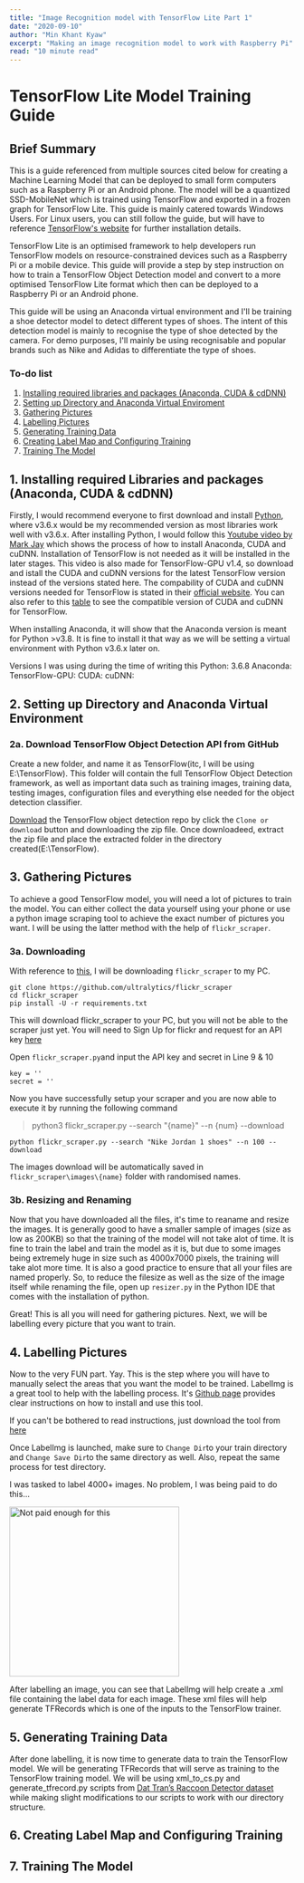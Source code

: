 ```yaml
---
title: "Image Recognition model with TensorFlow Lite Part 1"
date: "2020-09-10"
author: "Min Khant Kyaw"
excerpt: "Making an image recognition model to work with Raspberry Pi"
read: "10 minute read"
---
```


# TensorFlow Lite Model Training Guide

## Brief Summary
This is a guide referenced from multiple sources cited below for creating a Machine Learning Model that can be deployed to small form computers such as a Raspberry Pi or an Android phone. The model will be a quantized SSD-MobileNet which is trained using TensorFlow and exported in a frozen graph for TensorFlow Lite. This guide is mainly catered towards Windows Users. For Linux users, you can still follow the guide, but will have to reference [TensorFlow's website](https://www.tensorflow.org/install) for further installation details.

TensorFlow Lite is an optimised framework to help developers run TensorFlow models on resource-constrained devices such as a Raspberry Pi or a mobile device. This guide will provide a step by step instruction on how to train a TensorFlow Object Detection model and convert to a more optimised TensorFlow Lite format which then can be deployed to a Raspberry Pi or an Android phone.

This guide will be using an Anaconda virtual environment and I'll be training a shoe detector model to detect different types of shoes. The intent of this detection model is mainly to recognise the type of shoe detected by the camera. For demo purposes, I'll mainly be using recognisable and popular brands such as Nike and Adidas to differentiate the type of shoes.

### To-do list
1. [Installing required libraries and packages (Anaconda, CUDA & cdDNN)](https://github.com/min-khant-kyaw/image_classification/blob/master/README.md#1-installing-required-libraries-and-packages-anaconda-cuda--cddnn)
2. [Setting up Directory and Anaconda Virtual Enviroment](https://github.com/min-khant-kyaw/image_classification/blob/master/README.md#2-setting-up-directory-and-anaconda-virtual-environment)
3. [Gathering Pictures](https://github.com/min-khant-kyaw/image_classification/blob/master/README.md#3-gathering-pictures)
4. [Labelling Pictures](https://github.com/min-khant-kyaw/image_classification/blob/master/README.md#4-labelling-pictures)
5. [Generating Training Data](https://github.com/min-khant-kyaw/image_classification/blob/master/README.md#5-generating-training-data)
6. [Creating Label Map and Configuring Training](https://github.com/min-khant-kyaw/image_classification/blob/master/README.md#6-creating-label-map-and-configuring-training)
7. [Training The Model](https://github.com/min-khant-kyaw/image_classification/blob/master/README.md#7-training-the-model)

## 1. Installing required Libraries and packages (Anaconda, CUDA & cdDNN)

Firstly, I would recommend everyone to first download and install [Python](https://www.python.org/downloads/windows/), where v3.6.x would be my recommended version as most libraries work well with v3.6.x. After installing Python, I would follow this [Youtube video by Mark Jay](https://www.youtube.com/watch?v=RplXYjxgZbw) which shows the process of how to install Anaconda, CUDA and cuDNN. Installation of TensorFlow is not needed as it will be installed in the later stages. This video is also made for TensorFlow-GPU v1.4, so download and istall the CUDA and cuDNN versions for the latest TensorFlow version instead of the versions stated here. The compability of CUDA and cuDNN versions needed for TensorFlow is stated in their [official website](https://www.tensorflow.org/install/gpu). You can also refer to this [table](https://www.tensorflow.org/install/source#tested_build_configurations) to see the compatible version of CUDA and cuDNN for TensorFlow.

When installing Anaconda, it will show that the Anaconda version is meant for Python >v3.8. It is fine to install it that way as we will be setting a virtual environment with Python v3.6.x later on.

Versions I was using during the time of writing this
Python: 3.6.8
Anaconda: 
TensorFlow-GPU:
CUDA:
cuDNN:

## 2. Setting up Directory and Anaconda Virtual Environment

### 2a. Download TensorFlow Object Detection API from GitHub

Create a new folder, and name it as TensorFlow(itc, I will be using E:\TensorFlow). This folder will contain the full TensorFlow Object Detection framework, as well as important data such as training images, training data, testing images, configuration files and everything else needed for the object detection classifier.

[Download](https://github.com/tensorflow/models) the TensorFlow object detection repo by click the ```Clone or download``` button and downloading the zip file. Once downloadeed, extract the zip file and place the extracted folder in the directory created(E:\TensorFlow).


## 3. Gathering Pictures
To achieve a good TensorFlow model, you will need a lot of pictures to train the model. You can either collect the data yourself using your phone or use a python image scraping tool to achieve the exact number of pictures you want. I will be using the latter method with the help of ```flickr_scraper```.


### 3a. Downloading
With reference to [this](https://github.com/ultralytics/flickr_scraper), I will be downloading ```flickr_scraper``` to my PC.

```
git clone https://github.com/ultralytics/flickr_scraper
cd flickr_scraper
pip install -U -r requirements.txt
```
This will download flickr_scraper to your PC, but you will not be able to the scraper just yet.
You will need to Sign Up for flickr and request for an API key [here](https://www.flickr.com/services/apps/create/apply)

Open ```flickr_scraper.py```and input the API key and secret in Line 9 & 10

```
key = ''
secret = ''
```

Now you have successfully setup your scraper and you are now able to execute it by running the following command

> python3 flickr_scraper.py --search "{name}" --n {num} --download
```
python flickr_scraper.py --search "Nike Jordan 1 shoes" --n 100 --download
```

The images download will be automatically saved in ```flickr_scraper\images\{name}``` folder with randomised names.

### 3b. Resizing and Renaming
Now that you have downloaded all the files, it's time to reaname and resize the images.
It is generally good to have a smaller sample of images (size as low as 200KB) so that the training of the model will not take alot of time. It is fine to train the label and train the model as it is, but due to some images being extremely huge in size such as 4000x7000 pixels, the training will take alot more time. 
It is also a good practice to ensure that all your files are named properly. So, to reduce the filesize as well as the size of the image itself while renaming the file, open up ```resizer.py``` in the Python IDE that comes with the installation of python.



Great! This is all you will need for gathering pictures. Next, we will be labelling every picture that you want to train.


## 4. Labelling Pictures
Now to the very FUN part. Yay. This is the step where you will have to manually select the areas that you want the model to be trained. 
LabelImg is a great tool to help with the labelling process. It's [Github page](https://github.com/tzutalin/labelImg) provides clear instructions on how to install and use this tool.

If you can't be bothered to read instructions, just download the tool from [here](https://www.dropbox.com/s/tq7zfrcwl44vxan/windows_v1.6.0.zip?dl=1)

Once LabelImg is launched, make sure to ```Change Dir```to your train directory and ```Change Save Dir```to the same directory as well. Also, repeat the same process for test directory.

I was tasked to label 4000+ images. No problem, I was being paid to do this...
<p>
  <img width="300" height="300" src="https://media1.tenor.com/images/e8811ef763720c5a399379dd68b641f9/tenor.gif?itemid=6139291" title="Not paid enough for this" />
</p>

After labelling an image, you can see that LabelImg will help create a .xml file containing the label data for each image. These xml files will help generate TFRecords which is one of the inputs to the TensorFlow trainer.

## 5. Generating Training Data
After done labelling, it is now time to generate data to train the TensorFlow model. We will be generating TFRecords that will serve as training to the TensorFlow training model. We will be using xml_to_cs.py and generate_tfrecord.py scripts from [Dat Tran’s Raccoon Detector dataset](http://github.com/datitran/raccoon_dataset) while making slight modifications to our scripts to work with our directory structure.


## 6. Creating Label Map and Configuring Training



## 7. Training The Model




